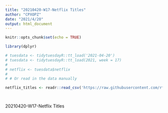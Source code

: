 ```yaml
---
title: "20210420-W17-Netflix Titles"
author: "CPXOPZ"
date: "2021/4/20"
output: html_document
---
```


```r
knitr::opts_chunk$set(echo = TRUE)
```

```r
library(dplyr)
```

```r
# tuesdata <- tidytuesdayR::tt_load('2021-04-20')
# tuesdata <- tidytuesdayR::tt_load(2021, week = 17)
# 
# netflix <- tuesdata$netflix
# 
# # Or read in the data manually

netflix_titles <- readr::read_csv('https://raw.githubusercontent.com/rfordatascience/tidytuesday/master/data/2021/2021-04-20/netflix_titles.csv')

```

```r

```

```r

```

20210420-W17-Netflix Titles
```r
 
```

